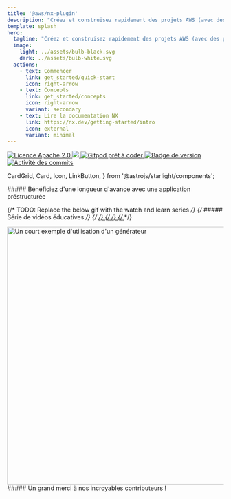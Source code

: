 ```yaml
---
title: '@aws/nx-plugin'
description: "Créez et construisez rapidement des projets AWS (avec des plugins NX)"
template: splash
hero:
  tagline: "Créez et construisez rapidement des projets AWS (avec des plugins NX)"
  image:
    light: ../assets/bulb-black.svg
    dark: ../assets/bulb-white.svg
  actions:
    - text: Commencer
      link: get_started/quick-start
      icon: right-arrow
    - text: Concepts
      link: get_started/concepts
      icon: right-arrow
      variant: secondary
    - text: Lire la documentation NX
      link: https://nx.dev/getting-started/intro
      icon: external
      variant: minimal
---
```




<p class="badges">
  <a href="https://opensource.org/licenses/Apache-2.0">
    <img
      src="https://img.shields.io/badge/License-Apache%202.0-yellowgreen.svg"
      alt="Licence Apache 2.0"
    />
  </a>
  <a href="https://codecov.io/gh/awslabs/nx-plugin-for-aws">
    <img src="https://codecov.io/gh/awslabs/nx-plugin-for-aws/graph/badge.svg?token=X27pgFfxuQ" />
  </a>
  <a href="https://gitpod.io/new/?workspaceClass=g1-large#https://github.com/awslabs/nx-plugin-for-aws">
    <img
      src="https://img.shields.io/badge/Gitpod-prêt--à--coder-blue?logo=gitpod"
      alt="Gitpod prêt à coder"
    />
  </a>
  <a href="https://github.com/awslabs/nx-plugin-for-aws/actions/workflows/ci.yml">
    <img
      src="https://github.com/awslabs/nx-plugin-for-aws/actions/workflows/ci.yml/badge.svg"
      alt="Badge de version"
    />
  </a>
  <a href="https://github.com/awslabs/nx-plugin-for-aws/commits/main">
    <img
      src="https://img.shields.io/github/commit-activity/w/awslabs/nx-plugin-for-aws"
      alt="Activité des commits"
    />
  </a>
</p>

  CardGrid,
  Card,
  Icon,
  LinkButton,
} from '@astrojs/starlight/components';

<div class='container three-column grid-icons'>
##### Bénéficiez d'une longueur d'avance avec une application préstructurée

<CardGrid className="foo">
  <Card title="Ajoutez des composants à votre projet">
    <Icon name="puzzle" size="100px"/>
  </Card>
  <Card title="Partagez du code et collaborez sans effort">
    <Icon name="seti:bicep" size="100px"/>
  </Card>
  <Card title="Personnalisez vos projets à votre guise">
    <Icon name="seti:config" size="100px"/>
  </Card>
</CardGrid>
</div>

<div class='container'>

{/* TODO: Replace the below gif with the watch and learn series */}
{/* ##### Série de vidéos éducatives */}
{/* <a href="/videos/course/overview"> */}
{/* <VideoPlayer link="https://www.youtube.com/watch?v=5u0Ds7wzUeI" /> */}
{/* </a> */}

<div style={{ width: '100%' }}>
  <Image
    style={{ margin: 'auto' }}
    src={websiteGeneratorGif}
    alt="Un court exemple d'utilisation d'un générateur"
    width="800"
    height="600"
  />
</div>

</div>

<div class="container">
  ##### Un grand merci à nos incroyables contributeurs !
  <ContributorList githubRepo="awslabs/nx-plugin-for-aws" />
</div>